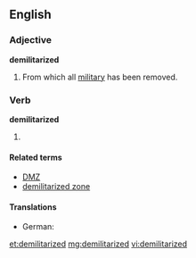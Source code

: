 ==English==

===Adjective===
'''demilitarized'''
# From which all [[military]] has been removed.

===Verb===
'''demilitarized'''

# {{past of|[[demilitarize]]}}

====Related terms====
*[[DMZ]]
*[[demilitarized zone]]

====Translations====
* German: {{t-|de|entmilitarisiert}}

[[et:demilitarized]]
[[mg:demilitarized]]
[[vi:demilitarized]]